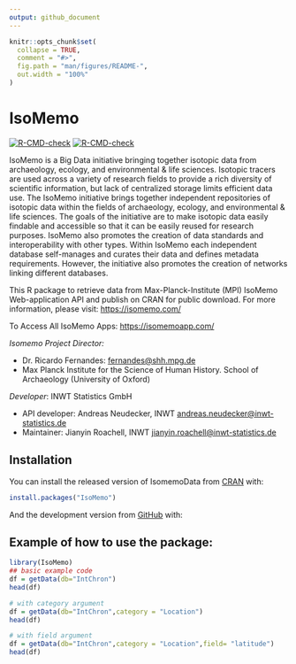 ```yaml
---
output: github_document
---
```


<!-- README.md is generated from README.Rmd. Please edit that file -->

```r
knitr::opts_chunk$set(
  collapse = TRUE,
  comment = "#>",
  fig.path = "man/figures/README-",
  out.width = "100%"
)
```

# IsoMemo

<!-- badges: start -->

[![R-CMD-check](https://github.com/INWT/mpi-iso-app-data/workflows/R-CMD-check/badge.svg)](https://github.com/INWT/mpi-iso-app-data/actions)
[![R-CMD-check](https://github.com/Pandora-IsoMemo/isomemo-data/workflows/R-CMD-check/badge.svg)](https://github.com/Pandora-IsoMemo/isomemo-data/actions)
<!-- badges: end -->

IsoMemo is a Big Data initiative bringing together isotopic data from archaeology, ecology, and environmental & life sciences. Isotopic tracers are used across a variety of research fields to provide a rich diversity of scientific information, but lack of centralized storage limits efficient data use. The IsoMemo initiative brings together independent repositories of isotopic data within the fields of archaeology, ecology, and environmental & life sciences. The goals of the initiative are to make isotopic data easily findable and accessible so that it can be easily reused for research purposes. IsoMemo also promotes the creation of data standards and interoperability with other types. Within IsoMemo each independent database self-manages and curates their data and defines metadata requirements. However, the initiative also promotes the creation of networks linking different databases.

This R package to retrieve data from Max-Planck-Institute (MPI) IsoMemo Web-application API and publish on CRAN for public download. For more information, please visit: <https://isomemo.com/>

To Access All IsoMemo Apps: <https://isomemoapp.com/>

*Isomemo Project Director:* 

* Dr. Ricardo Fernandes:  <fernandes@shh.mpg.de>
- Max Planck Institute for the Science of Human History. School of Archaeology (University of Oxford)

*Developer*: INWT Statistics GmbH 

* API developer: Andreas Neudecker, INWT <andreas.neudecker@inwt-statistics.de>
* Maintainer: Jianyin Roachell, INWT <jianyin.roachell@inwt-statistics.de>


## Installation

You can install the released version of IsomemoData from [CRAN](https://CRAN.R-project.org) with:

``` r
install.packages("IsoMemo")
```

And the development version from [GitHub](https://github.com/) with:

## Example of how to use the package:

```r
library(IsoMemo)
## basic example code
df = getData(db="IntChron")
head(df)

# with category argument
df = getData(db="IntChron",category = "Location")
head(df)

# with field argument
df = getData(db="IntChron",category = "Location",field= "latitude")
head(df)
```





